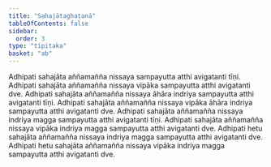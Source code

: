 ```yaml
---
title: "Sahajātaghaṭanā"
tableOfContents: false
sidebar:
  order: 3
type: "tipitaka"
basket: "ab"
---
```



<DynamicBreadcrumb />

<Paragraph number="1958">
Adhipati sahajāta aññamañña nissaya sampayutta atthi avigatanti tīṇi. Adhipati sahajāta aññamañña nissaya vipāka sampayutta atthi avigatanti dve.
</Paragraph>

<Paragraph number="1959">
Adhipati sahajāta aññamañña nissaya āhāra indriya sampayutta atthi avigatanti tīṇi. Adhipati sahajāta aññamañña nissaya vipāka āhāra indriya sampayutta atthi avigatanti dve.
</Paragraph>

<Paragraph number="1960">
Adhipati sahajāta aññamañña nissaya indriya magga sampayutta atthi avigatanti tīṇi. Adhipati sahajāta aññamañña nissaya vipāka indriya magga sampayutta atthi avigatanti dve.
</Paragraph>

<Paragraph number="1961">
Adhipati hetu sahajāta aññamañña nissaya indriya magga sampayutta atthi avigatanti dve. Adhipati hetu sahajāta aññamañña nissaya vipāka indriya magga sampayutta atthi avigatanti dve.
</Paragraph>